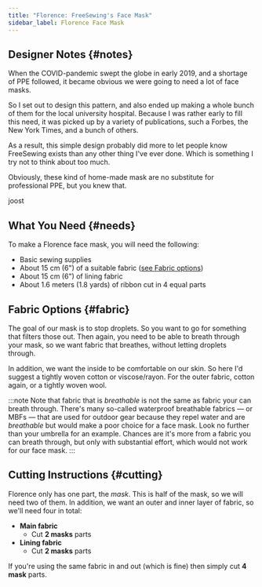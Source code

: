 ```yaml
---
title: "Florence: FreeSewing's Face Mask"
sidebar_label: Florence Face Mask
---
```


<DesignInfo design="florence" />

## Designer Notes {#notes}

When the COVID-pandemic swept the globe in early 2019, and a shortage of PPE
followed, it became obvious we were going to need a lot of face masks.

So I set out to design this pattern, and also ended up making a whole bunch of
them for the local university hospital. Because I was rather early to fill
this need, it was picked up by a variety of publications, such a Forbes, the
New York Times, and a bunch of others.

As a result, this simple design probably did more to let people know
FreeSewing exists than any other thing I've ever done. Which is something I
try not to think about too much.

Obviously, these kind of home-made mask are no substitute for professional PPE,
but you knew that.

joost

## What You Need {#needs}

To make a Florence face mask, you will need the following:

- Basic sewing supplies
- About 15 cm (6") of a suitable fabric ([see Fabric options](#fabric))
- About 15 cm (6") of lining fabric
- About 1.6 meters (1.8 yards) of ribbon cut in 4 equal parts

## Fabric Options {#fabric}

The goal of our mask is to stop droplets. So you want to go for something that
filters those out. Then again, you need to be able to breath through your
mask, so we want fabric that breathes, without letting droplets through.

In addition, we want the inside to be comfortable on our skin. So here I'd
suggest a tightly woven cotton or viscose/rayon. For the outer fabric, cotton
again, or a tightly woven wool.

:::note
Note that fabric that is _breathable_ is not the same as fabric your can breath
through. There's many so-called waterproof breathable fabrics — or MBFs — that
are used for outdoor gear because they repel water and are _breathable_ but
would make a poor choice for a face mask. Look no further than your umbrella
for an example. Chances are it's more from a fabric you can breath through, but
only with substantial effort, which would not work for our face mask.
:::

## Cutting Instructions {#cutting}

Florence only has one part, the _mask_. This is half of the mask, so we will
need two of them. In addition, we want an outer and inner layer of fabric, so
we'll need four in total:

- **Main fabric**
  - Cut **2 masks** parts
- **Lining fabric**
  - Cut **2 masks** parts

If you're using the same fabric in and out (which is fine) then simply cut **4
mask** parts.

